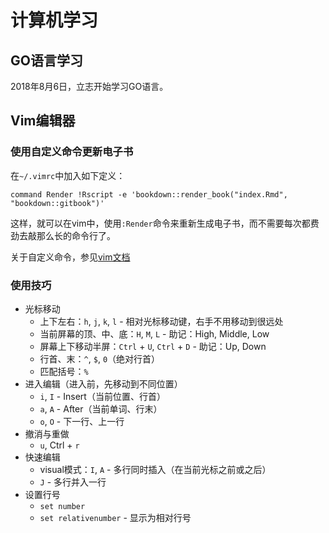 # 计算机学习

## GO语言学习

2018年8月6日，立志开始学习GO语言。

## Vim编辑器

### 使用自定义命令更新电子书

在`~/.vimrc`中加入如下定义：

```
command Render !Rscript -e 'bookdown::render_book("index.Rmd", "bookdown::gitbook")'
```

这样，就可以在vim中，使用`:Render`命令来重新生成电子书，而不需要每次都费劲去敲那么长的命令行了。

关于自定义命令，参见[vim文档](http://vimdoc.sourceforge.net/htmldoc/usr_40.html#40.2)

### 使用技巧

* 光标移动
    * 上下左右：`h`, `j`, `k`, `l` - 相对光标移动键，右手不用移动到很远处
    * 当前屏幕的顶、中、底：`H`, `M`, `L` - 助记：High, Middle, Low
    * 屏幕上下移动半屏：`Ctrl` + `U`, `Ctrl` + `D` - 助记：Up, Down
    * 行首、末：`^`, `$`, `0`（绝对行首）
    * 匹配括号：`%`

* 进入编辑（进入前，先移动到不同位置）
    * `i`, `I` - Insert（当前位置、行首）
    * `a`, `A` - After（当前单词、行末）
    * `o`, `O` - 下一行、上一行

* 撤消与重做
    * `u`, Ctrl + `r`

* 快速编辑
    * visual模式：`I`, `A` - 多行同时插入（在当前光标之前或之后）
    * `J` - 多行并入一行

* 设置行号
    * `set number`
    * `set relativenumber` - 显示为相对行号
